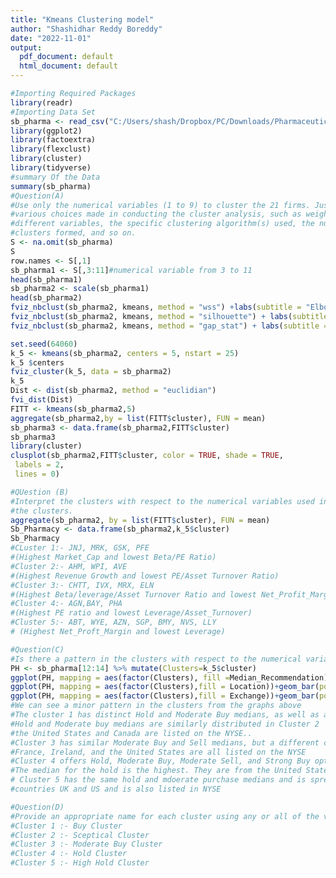 ```yaml
---
title: "Kmeans Clustering model"
author: "Shashidhar Reddy Boreddy"
date: "2022-11-01"
output:
  pdf_document: default
  html_document: default
---
```


```r
#Importing Required Packages
library(readr)
#Importing Data Set
sb_pharma <- read_csv("C:/Users/shash/Dropbox/PC/Downloads/Pharmaceuticals.csv")
library(ggplot2)
library(factoextra)
library(flexclust)
library(cluster)
library(tidyverse)
#summary Of the Data
summary(sb_pharma)
#Question(A)
#Use only the numerical variables (1 to 9) to cluster the 21 firms. Justify the
#various choices made in conducting the cluster analysis, such as weights for 
#different variables, the specific clustering algorithm(s) used, the number of
#clusters formed, and so on. 
S <- na.omit(sb_pharma)
S
row.names <- S[,1]
sb_pharma1 <- S[,3:11]#numerical variable from 3 to 11
head(sb_pharma1)
sb_pharma2 <- scale(sb_pharma1)
head(sb_pharma2)
fviz_nbclust(sb_pharma2, kmeans, method = "wss") +labs(subtitle = "Elbow Method")
fviz_nbclust(sb_pharma2, kmeans, method = "silhouette") + labs(subtitle = "Silhouette Method")
fviz_nbclust(sb_pharma2, kmeans, method = "gap_stat") + labs(subtitle = "Gap Stat Method")
```
```r
set.seed(64060)
k_5 <- kmeans(sb_pharma2, centers = 5, nstart = 25)
k_5 $centers
fviz_cluster(k_5, data = sb_pharma2)
k_5
Dist <- dist(sb_pharma2, method = "euclidian")
fvi_dist(Dist)
FITT <- kmeans(sb_pharma2,5)
aggregate(sb_pharma2,by = list(FITT$cluster), FUN = mean)
sb_pharma3 <- data.frame(sb_pharma2,FITT$cluster)
sb_pharma3
library(cluster)
clusplot(sb_pharma2,FITT$cluster, color = TRUE, shade = TRUE, 
 labels = 2,
 lines = 0)
```
```r
#QUestion (B)
#Interpret the clusters with respect to the numerical variables used in forming 
#the clusters. 
aggregate(sb_pharma2, by = list(FITT$cluster), FUN = mean)
Sb_Pharmacy <- data.frame(sb_pharma2,k_5$cluster)
Sb_Pharmacy
#CLuster 1:- JNJ, MRK, GSK, PFE
#(Highest Market_Cap and lowest Beta/PE Ratio)
#Cluster 2:- AHM, WPI, AVE
#(Highest Revenue Growth and lowest PE/Asset Turnover Ratio)
#Cluster 3:- CHTT, IVX, MRX, ELN
#(Highest Beta/leverage/Asset Turnover Ratio and lowest Net_Profit_Margin, PE ratio and Marke#Cluster)
#Cluster 4:- AGN,BAY, PHA
#(Highest PE ratio and lowest Leverage/Asset_Turnover)
#Cluster 5:- ABT, WYE, AZN, SGP, BMY, NVS, LLY
# (Highest Net_Proft_Margin and lowest Leverage)
```

```r
#Question(C)
#Is there a pattern in the clusters with respect to the numerical variables (10 to 12)? #(those not used in forming the clusters) 
PH <- sb_pharma[12:14] %>% mutate(Clusters=k_5$cluster)
ggplot(PH, mapping = aes(factor(Clusters), fill =Median_Recommendation))+geom_bar(position='dodge')+labs(x ='Clusters')
ggplot(PH, mapping = aes(factor(Clusters),fill = Location))+geom_bar(position = 'dodge')+labs(x ='Clusters')
ggplot(PH, mapping = aes(factor(Clusters),fill = Exchange))+geom_bar(position = 'dodge')+labs(x ='Clusters')
#We can see a minor pattern in the clusters from the graphs above
#The cluster 1 has distinct Hold and Moderate Buy medians, as well as a different count from the US and Germany, but the businesses are evenly dispersed on the AMEX,NASDAQ and NYSE.
#Hold and Moderate buy medians are similarly distributed in Cluster 2
#the United States and Canada are listed on the NYSE..
#Cluster 3 has similar Moderate Buy and Sell medians, but a different count from Cluster 
#France, Ireland, and the United States are all listed on the NYSE
#Cluster 4 offers Hold, Moderate Buy, Moderate Sell, and Strong Buy options.
#The median for the hold is the highest. They are from the United States, the United Kingdom, and Switzerland, and they are listed in NYSE
# Cluster 5 has the same hold and mdoerate purchase medians and is spread in
#countries UK and US and is also listed in NYSE
```

```r
#Question(D)
#Provide an appropriate name for each cluster using any or all of the variables in the dataset. 
#Cluster 1 :- Buy Cluster
#Cluster 2 :- Sceptical Cluster
#Cluster 3 :- Moderate Buy Cluster
#Cluster 4 :- Hold Cluster
#Cluster 5 :- High Hold Cluster
```